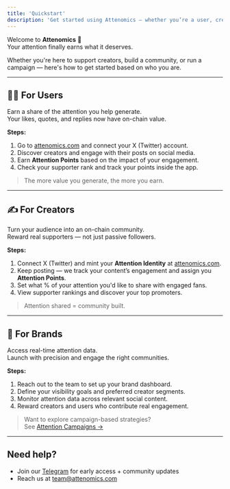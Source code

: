 ```yaml
---
title: 'Quickstart'
description: 'Get started using Attenomics — whether you’re a user, creator, or brand.'
---
```


Welcome to **Attenomics** 👋  
Your attention finally earns what it deserves.

Whether you're here to support creators, build a community, or run a campaign — here's how to get started based on who you are.

---

## 🧑‍💻 For Users

Earn a share of the attention you help generate.  
Your likes, quotes, and replies now have on-chain value.

**Steps:**
1. Go to [attenomics.com](https://attenomics.com) and connect your X (Twitter) account.
2. Discover creators and engage with their posts on social media.
3. Earn **Attention Points** based on the impact of your engagement.
4. Check your supporter rank and track your points inside the app.

> The more value you generate, the more you earn.

---

## ✍️ For Creators

Turn your audience into an on-chain community.  
Reward real supporters — not just passive followers.

**Steps:**
1. Connect X (Twitter) and mint your **Attention Identity** at [attenomics.com](https://attenomics.com).
2. Keep posting — we track your content’s engagement and assign you **Attention Points**.
3. Set what % of your attention you'd like to share with engaged fans.
4. View supporter rankings and discover your top promoters.

> Attention shared = community built.

---

## 🏢 For Brands

Access real-time attention data.  
Launch with precision and engage the right communities.

**Steps:**
1. Reach out to the team to set up your brand dashboard.
2. Define your visibility goals and preferred creator segments.
3. Monitor attention data across relevant social content.
4. Reward creators and users who contribute real engagement.

> Want to explore campaign-based strategies?  
See [Attention Campaigns →](/docs/essentials/attention-campaigns)

---

## Need help?

- Join our [Telegram](https://t.me/+nL8emFdTO_5kYzZl) for early access + community updates  
- Reach us at [team@attenomics.com](mailto:team@attenomics.com)
